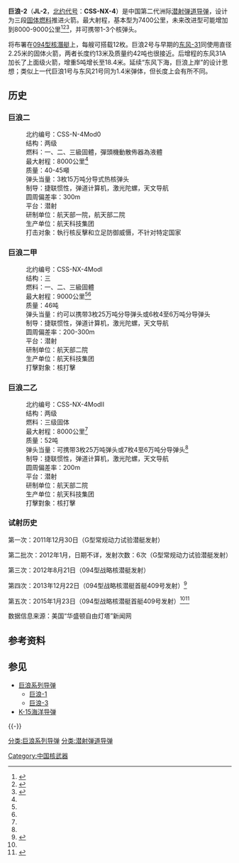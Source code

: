 {{citation style|time=2017-01-20T03:57:20+00:00}}
{{Infobox Missile
|name= 巨浪-2型洲际潜射弹道导弹
|image= JL-1 and JL-2.PNG
|image_size= 300px
|caption= 巨浪-1和巨浪-2
|origin= {{PRC}}
|type= [[潜射弹道导弹|潜射弹道导弹]]
<!-- Type selection -->
|is_missile= yes
|is_UK= yes
<!-- Service history -->
|service= 
|used_by= {{PLA-Navy}}
|wars= 
<!-- Production history -->
|designer= [[侯晓|侯 晓]]（总设计师） 
|design_date= 1990年代
|manufacturer= 307工厂
|unit_cost= 
|production_date= 2000年代
|number= 
|variants= 
<!-- General specifications -->
|spec_label= 
|weight= {{convert|42000|kg|lb}}
|length= {{convert|13|m|ft}}
|part_length= 
|width= {{convert|2|m|ft}}
|height= 
|diameter= 
|crew= 
<!-- Explosive specifications --> 
|filling= 核武器, 单个或3个弹头, 900-1350公斤
|filling_weight= 
|detonation= 
|yield= 100–1000 kt ?
<!-- Vehicle/missile specifications -->
|armour= 
|primary_armament= 
|secondary_armament= 
|engine= 
|engine_power= 
|pw_ratio= 
|transmission= 
|payload_capacity= 
|suspension= 
|clearance= 
|wingspan= 
|propellant= 2-stage <br /> solid-fueled 1st stage <br /> liquid-fueled 2nd stage
|fuel_capacity= 
|vehicle_range= 8000~9000 km (JL-2)
|ceiling= 
|altitude= 
|depth= 
|boost= 
|speed= 
|guidance= 激光陀螺仪、惯性和GPS
|steering= 
|accuracy= 
|launch_platform= [[094型核潜艇|094核动力战略潜艇(晋级)]]<br>[[032型潛艇|032常規動力潛艇(清級)]]
|transport= 
}}

'''巨浪-2'''（'''JL-2'''，[[北约代号|北约代号]]：'''CSS-NX-4'''）是中国第二代洲际[[潜射弹道导弹|潜射弹道导弹]]，设计为三段[[固体燃料|固体燃料]]推进火箭。最大射程，基本型为7400公里，未来改进型可能增加到8000-9000公里<ref name="#1">{{Cite web |url=https://mil.news.sina.com.cn/jssd/2020-02-26/doc-iimxxstf4418907.shtml |title=巨浪2导弹已有2款改进型 可载6枚核弹头射程增加10% |access-date=2020-02-26 |archive-date=2021-02-04 |archive-url=https://web.archive.org/web/20210204174634/https://mil.news.sina.com.cn/jssd/2020-02-26/doc-iimxxstf4418907.shtml |dead-url=no }}</ref><ref name="#2">{{Cite web |url=https://mil.news.sina.com.cn/jssd/2020-03-27/doc-iimxyqwa3507569.shtml |title=巨浪3导弹首次采用一先进技术 射程比巨浪2提高50% |access-date=2020-03-27 |archive-date=2020-03-31 |archive-url=https://web.archive.org/web/20200331025050/https://mil.news.sina.com.cn/jssd/2020-03-27/doc-iimxyqwa3507569.shtml |dead-url=no }}</ref><ref name="#3">{{Cite web |url=http://slide.mil.news.sina.com.cn/h/slide_8_203_63323.html#p=1 |title=巨浪-2基本型射程8000公里 |access-date=2018-05-07 |archive-url=https://web.archive.org/web/20180507153549/http://slide.mil.news.sina.com.cn/h/slide_8_203_63323.html#p=1 |archive-date=2018-05-07 |dead-url=yes }}</ref>，并可携带1-3个核弹头。

将布署在[[094型核潛艇|094型核潛艇]]上，每艘可搭载12枚。巨浪2号与早期的[[东风-31|东风-31]]同使用直径2.25米的固体火箭，两者长度约13米及质量约42吨也很接近。后增程的东风31A加长了上面级火箭，增重5吨增长至18.4米。延续“东风下海，巨浪上岸”的设计思想；类似上一代巨浪1号与东风21号同为1.4米弹体，但长度上会有所不同。

== 历史 ==

=== 巨浪二 ===
:北约编号：CSS-N-4Mod0
:结构：两级
:燃料：一、二、三級固體，彈頭機動散佈器為液體
:最大射程：8000公里<ref name="#3"/>
:质量：40-45噸
:弹头当量：3枚15万吨分导式热核弹头
:制导：捷联惯性，弹道计算机，激光陀螺，天文导航
:圆周偏差率：300m
:平台：潜射
:研制单位：航天部一院，航天部二院
:生产单位：航天科技集团
:打击对象：執行核反擊和立足防御威慑，不针对特定国家

===巨浪二甲===
:北约编号：CSS-NX-4ModI
:结构：三
:燃料：一、二、三級固體
:最大射程：9000公里<ref name="#1"/><ref name="#2"/>
:质量：46吨
:弹头当量：约可以携带3枚25万吨分导弹头或6枚4至6万吨分导弹头
:制导：捷联惯性，弹道计算机，激光陀螺，天文导航
:圆周偏差率：200-300m
:平台：潜射
:研制单位：航天部二院
:生产单位：航天科技集团
:打擊對象：核打擊

===巨浪二乙===
:北约编号：CSS-NX-4ModII
:结构：两级
:燃料：三级固体
:最大射程：8000公里<ref name="#2"/>
:质量：52吨
:弹头当量：可携带3枚25万吨弹头或7枚4至6万吨分导弹头<ref name="#1"/>
:制导：捷联惯性，弹道计算机，激光陀螺，天文导航
:圆周偏差率：200m
:平台：潜射
:研制单位：航天部二院
:生产单位：航天科技集团 
:打擊對象：核打擊

===试射历史===
第一次：2011年12月30日（G型常规动力试验潜艇发射）

第二批次：2012年1月，日期不详，发射次数：6次（G型常规动力试验潜艇发射）

第三次：2012年8月21日（094型战略核潜艇发射）

第四次：2013年12月22日（094型战略核潜艇首艇409号发射）<ref name="sina.com.cn">{{Cite web |url=http://mil.news.sina.com.cn/2015-09-30/0935840165.html |title=中国094核潜艇部队再获一等功 今年已射巨浪2导弹 |access-date=2015-10-05 |archive-date=2015-10-05 |archive-url=https://web.archive.org/web/20151005210434/http://mil.news.sina.com.cn/2015-09-30/0935840165.html |dead-url=no }}</ref>

第五次：2015年1月23日（094型战略核潜艇首艇409号发射）<ref name="sina.com.cn"/><ref>{{Cite web |url=http://mil.news.sina.com.cn/2015-02-25/0959822268.html |title=美媒称中国上月成功试射巨浪2潜射洲际导弹 |access-date=2015-02-25 |archive-date=2019-09-16 |archive-url=https://web.archive.org/web/20190916212018/http://mil.news.sina.com.cn/2015-02-25/0959822268.html |dead-url=no }}</ref>

数据信息来源：美国“华盛顿自由灯塔”新闻网

==参考资料== 
{{reflist}}

== 参见 ==
{{Portal box|中华人民共和国|海军}}
* [[巨浪系列导弹|巨浪系列导弹]]
** [[巨浪-1|巨浪-1]]
** [[巨浪-3|巨浪-3]]
* [[K-15海洋导弹|K-15海洋导弹]]

{{-}}
{{中国导弹|ssm}}

[[分类:巨浪系列导弹|分类:巨浪系列导弹]]
[[分类:潜射弹道导弹|分类:潜射弹道导弹]]
[[Category:中国核武器|Category:中国核武器]]